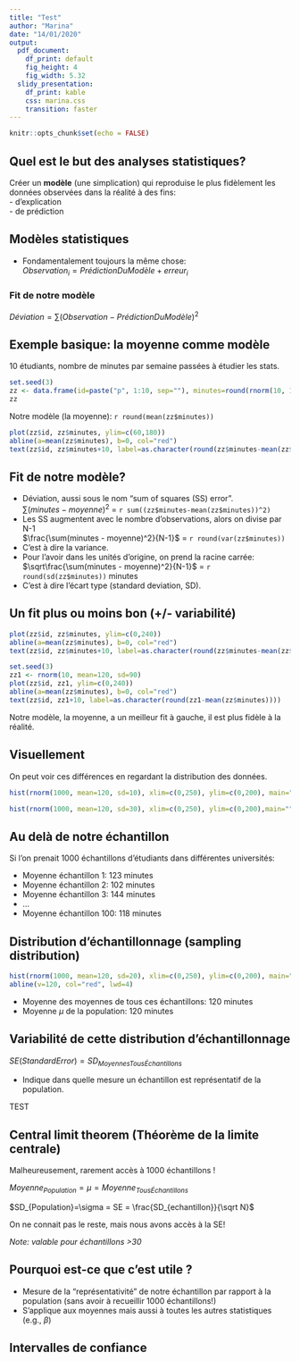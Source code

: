 ```yaml
---
title: "Test"
author: "Marina"
date: "14/01/2020"
output: 
  pdf_document:
    df_print: default
    fig_height: 4
    fig_width: 5.32
  slidy_presentation:
    df_print: kable
    css: marina.css
    transition: faster
---
```


```r
knitr::opts_chunk$set(echo = FALSE)
```



## Quel est le but des analyses statistiques?

Créer un **modèle** (une simplication) qui reproduise le plus fidèlement les données observées dans la réalité à des fins:  
- d'explication  
- de prédiction  

## Modèles statistiques

- Fondamentalement toujours la même chose:  
$Observation_i = PrédictionDuModèle + erreur_i$

### Fit de notre modèle

$Déviation = \sum (Observation - PrédictionDuModèle)^2$


## Exemple basique: la moyenne comme modèle

10 étudiants, nombre de minutes par semaine passées à étudier les stats.

```r
set.seed(3)
zz <- data.frame(id=paste("p", 1:10, sep=""), minutes=round(rnorm(10, 120, sd=30)))
zz
```

Notre modèle (la moyenne): `r round(mean(zz$minutes))`



```r
plot(zz$id, zz$minutes, ylim=c(60,180))
abline(a=mean(zz$minutes), b=0, col="red")
text(zz$id, zz$minutes+10, label=as.character(round(zz$minutes-mean(zz$minutes))))
```

## Fit de notre modèle? {.build}

- Déviation, aussi sous le nom "sum of squares (SS) error".  
$\sum(minutes - moyenne)^2$ = `r sum((zz$minutes-mean(zz$minutes))^2)`  
- Les SS augmentent avec le nombre d'observations, alors on divise par N-1  
$\frac{\sum(minutes - moyenne)^2}{N-1}$ = `r round(var(zz$minutes))`  
- C'est à dire la variance.  
- Pour l'avoir dans les unités d'origine, on prend la racine carrée:  
$\sqrt\frac{\sum(minutes - moyenne)^2}{N-1}$ = `r round(sd(zz$minutes))` minutes  
- C'est à dire l'écart type (standard deviation, SD). 

## Un fit plus ou moins bon (+/- variabilité)

<div class="two-column">
```r
plot(zz$id, zz$minutes, ylim=c(0,240))
abline(a=mean(zz$minutes), b=0, col="red")
text(zz$id, zz$minutes+10, label=as.character(round(zz$minutes-mean(zz$minutes))))
```

```r
set.seed(3)
zz1 <- rnorm(10, mean=120, sd=90)
plot(zz$id, zz1, ylim=c(0,240))
abline(a=mean(zz$minutes), b=0, col="red")
text(zz$id, zz1+10, label=as.character(round(zz1-mean(zz$minutes))))
```
</div>

Notre modèle, la moyenne, a un meilleur fit à gauche, il est plus fidèle à la réalité.

## Visuellement

On peut voir ces différences en regardant la distribution des données.

<div class="two-column">
```r
hist(rnorm(1000, mean=120, sd=10), xlim=c(0,250), ylim=c(0,200), main="", breaks =20, xlab="SD=10")
```

```r
hist(rnorm(1000, mean=120, sd=30), xlim=c(0,250), ylim=c(0,200),main="", breaks=20, xlab="SD=30")
```
</div>

## Au delà de notre échantillon

Si l'on prenait 1000 échantillons d'étudiants dans différentes universités:

* Moyenne échantillon 1: 123 minutes  
* Moyenne échantillon 2: 102 minutes  
* Moyenne échantillon 3: 144 minutes  
* ...  
* Moyenne échantillon 100: 118 minutes

## Distribution d'échantillonnage (sampling distribution)

```r
hist(rnorm(1000, mean=120, sd=20), xlim=c(0,250), ylim=c(0,200), main="", xlab="")
abline(v=120, col="red", lwd=4)
```

- Moyenne des moyennes de tous ces échantillons: 120 minutes  
- Moyenne $\mu$ de la population: 120 minutes  

## Variabilité de cette distribution d'échantillonnage

$SE (StandardError) = SD_{MoyennesTousÉchantillons}$

- Indique dans quelle mesure un échantillon est représentatif de la population.  



TEST

## Central limit theorem (Théorème de la limite centrale)

Malheureusement, rarement accès à 1000 échantillons !

$Moyenne_{Population}=\mu = Moyenne_{TousÉchantillons}$

$SD_{Population}=\sigma = SE = \frac{SD_{echantillon}}{\sqrt N}$

On ne connait pas le reste, mais nous avons accès à la SE!

*Note: valable pour échantillons >30*

## Pourquoi est-ce que c'est utile ?

* Mesure de la "représentativité" de notre échantillon par rapport à la population (sans avoir à recueillir 1000 échantillons!)  
* S'applique aux moyennes mais aussi à toutes les autres statistiques (e.g., $\beta$)  

## Intervalles de confiance